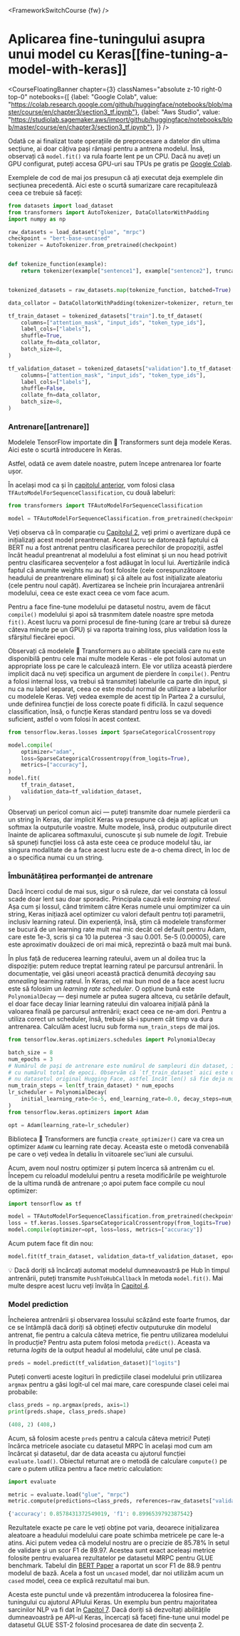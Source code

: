 <FrameworkSwitchCourse {fw} />

# Aplicarea fine-tuningului asupra unui model cu Keras[[fine-tuning-a-model-with-keras]]

<CourseFloatingBanner chapter={3}
  classNames="absolute z-10 right-0 top-0"
  notebooks={[ 
    {label: "Google Colab", value: "https://colab.research.google.com/github/huggingface/notebooks/blob/master/course/en/chapter3/section3_tf.ipynb"},
    {label: "Aws Studio", value: "https://studiolab.sagemaker.aws/import/github/huggingface/notebooks/blob/master/course/en/chapter3/section3_tf.ipynb"},
]} />

Odată ce ai finalizat toate operațiile de preprocesare a datelor din ultima secțiune, ai doar câțiva pași rămași pentru a antrena modelul. Însă, observați că `model.fit()` va rula foarte lent pe un CPU. Dacă nu aveți un GPU configurat, puteți accesa GPU-uri sau TPUs pe gratis pe [Google Colab](https://colab.research.google.com/).

Exemplele de cod de mai jos presupun că ați executat deja exemplele din secțiunea precedentă. Aici este o scurtă sumarizare care recapitulează ceea ce trebuie să faceți:

```py
from datasets import load_dataset
from transformers import AutoTokenizer, DataCollatorWithPadding
import numpy as np

raw_datasets = load_dataset("glue", "mrpc")
checkpoint = "bert-base-uncased"
tokenizer = AutoTokenizer.from_pretrained(checkpoint)


def tokenize_function(example):
    return tokenizer(example["sentence1"], example["sentence2"], truncation=True)


tokenized_datasets = raw_datasets.map(tokenize_function, batched=True)

data_collator = DataCollatorWithPadding(tokenizer=tokenizer, return_tensors="tf")

tf_train_dataset = tokenized_datasets["train"].to_tf_dataset(
    columns=["attention_mask", "input_ids", "token_type_ids"],
    label_cols=["labels"],
    shuffle=True,
    collate_fn=data_collator,
    batch_size=8,
)

tf_validation_dataset = tokenized_datasets["validation"].to_tf_dataset(
    columns=["attention_mask", "input_ids", "token_type_ids"],
    label_cols=["labels"],
    shuffle=False,
    collate_fn=data_collator,
    batch_size=8,
)
```


### Antrenare[[antrenare]]


Modelele TensorFlow importate din 🤗 Transformers sunt deja modele Keras. Aici este o scurtă introducere în Keras.

<Youtube id="rnTGBy2ax1c"/>


Astfel, odată ce avem datele noastre, putem începe antrenarea lor foarte ușor.


<Youtube id="AUozVp78dhk"/>


În același mod ca și în [capitolul anterior](/course/chapter2), vom folosi clasa `TFAutoModelForSequenceClassification`, cu două labeluri:

```py
from transformers import TFAutoModelForSequenceClassification

model = TFAutoModelForSequenceClassification.from_pretrained(checkpoint, num_labels=2)
```

Veți observa că în comparație cu [Capitolul 2](/course/chapter2), veți primi o avertizare după ce inițializați acest model preantrenat. Acest lucru se datorează faptului că BERT nu a fost antrenat pentru clasificarea perechilor de propoziții, astfel încât headul preantrenat al modelului a fost eliminat și un nou head potrivit pentru clasificarea secvențelor a fost adăugat în locul lui. Avertizările indică faptul că anumite weights nu au fost folosite (cele corespunzătoare headului de preantrenare eliminat) și că altele au fost inițializate aleatoriu (cele pentru noul capăt). Avertizarea se încheie prin încurajarea antrenării modelului, ceea ce este exact ceea ce vom face acum.


Pentru a face fine-tune modelului pe datasetul nostru, avem de făcut `compile()` modelului și apoi să trasnmitem datele noastre spre metoda `fit()`. Acest lucru va porni procesul de fine-tuning (care ar trebui să dureze câteva minute pe un GPU) și va raporta training loss, plus validation loss la sfârșitul fiecărei epoci.

<Tip>

Observați că modelele 🤗 Transformers au o abilitate specială care nu este disponibilă pentru cele mai multe modele Keras - ele pot folosi automat un appropriate loss pe care le calculează intern. Ele vor utiliza această pierdere implicit dacă nu veți specifica un argument de pierdere în `compile()`. Pentru a folosi internal loss, va trebui să transmiteți labelurile ca parte din input, și nu ca nu label separat, ceea ce este modul normal de utilizare a labelurilor cu modelele Keras. Veți vedea exemple de acest tip în Partea 2 a cursului, unde definirea funcției de loss corecte poate fi dificilă. În cazul sequence classification, însă, o funcție Keras standard pentru loss se va dovedi suficient, astfel o vom folosi în acest context.

</Tip>


```py
from tensorflow.keras.losses import SparseCategoricalCrossentropy

model.compile(
    optimizer="adam",
    loss=SparseCategoricalCrossentropy(from_logits=True),
    metrics=["accuracy"],
)
model.fit(
    tf_train_dataset,
    validation_data=tf_validation_dataset,
)
```


<Tip warning={true}>

Observați un pericol comun aici — puteți transmite doar numele pierderii ca un string în Keras, dar implicit Keras va presupune că deja ați aplicat un softmax la outputurile voastre. Multe modele, însă, produc outputurile direct înainte de aplicarea softmaxului, cunoscute și sub numele de *logit*. Trebuie să spuneți funcției loss că asta este ceea ce produce modelul tău, iar singura modalitate de a face acest lucru este de a-o chema direct, în loc de a o specifica numai cu un string.

</Tip>

### Îmbunătățirea performanței de antrenare

<Youtube id="cpzq6ESSM5c"/>

Dacă încerci codul de mai sus, sigur o să ruleze, dar vei constata că lossul scade doar lent sau doar sporadic. Principala cauză
este *learning rateul*. Așa cum și lossul, când trimitem către Keras numele unui omptimizer ca uin string, Keras inițiază
acel optimizer cu valori default pentru toți parametrii, inclusiv learning rateul. Din experiență, însă, știm că
modelele transformer se bucură de un learning rate mult mai mic decât cel default pentru Adam, care este 1e-3, scris și ca 
10 la puterea -3 sau 0.001. 5e-5 (0.00005), care este aproximativ douăzeci de ori mai mică, reprezintă o bază mult mai bună.

În plus față de reducerea learning rateului, avem un al doilea truc la dispoziție: putem reduce treptat learning rateul
pe parcursul antrenării. În documentație, vei găsi uneori această practică denumită *decaying* sau *annealing*
learning rateul. În Keras, cel mai bun mod de a face acest lucru este să folosim un *learning rate scheduler*. O opțiune bună este
`PolynomialDecay` — deși numele ar putea sugera altceva, cu setările default, el doar face decay liniar learning rateului din valoarea inițială
până la valoarea finală pe parcursul antrenării; exact ceea ce ne-am dori. Pentru a utiliza corect un scheduler,
însă, trebuie să-i spunem cât timp va dura antrenarea. Calculăm acest lucru sub forma `num_train_steps` de mai jos.

```py
from tensorflow.keras.optimizers.schedules import PolynomialDecay

batch_size = 8
num_epochs = 3
# Numărul de pași de antrenare este numărul de sampleuri din dataset, împărțit la dimensiunea batchului și apoi înmulțit
# cu numărul total de epoci. Observăm că `tf_train_dataset` aici este un batched tf.data.Dataset`,
# nu datasetul original Hugging Face, astfel încât len() să fie deja num_samples // batch_size.
num_train_steps = len(tf_train_dataset) * num_epochs
lr_scheduler = PolynomialDecay(
    initial_learning_rate=5e-5, end_learning_rate=0.0, decay_steps=num_train_steps
)
from tensorflow.keras.optimizers import Adam

opt = Adam(learning_rate=lr_scheduler)
```

<Tip>

Biblioteca 🤗 Transformers are funcția `create_optimizer()` care va crea un optimizer `AdamW` cu learning rate decay. Aceasta este o metodă convenabilă pe care o veți vedea în detaliu în viitoarele sec'iuni ale cursului.

</Tip>

Acum, avem noul nostru optimizer și putem încerca să antrenăm cu el. Începem cu reloadul modelului pentru a reseta modificările pe weighturole de la ultima rundă de antrenare ;o apoi putem face compile cu noul optimizer:

```py
import tensorflow as tf

model = TFAutoModelForSequenceClassification.from_pretrained(checkpoint, num_labels=2)
loss = tf.keras.losses.SparseCategoricalCrossentropy(from_logits=True)
model.compile(optimizer=opt, loss=loss, metrics=["accuracy"])
```

Acum putem face fit din nou:

```py
model.fit(tf_train_dataset, validation_data=tf_validation_dataset, epochs=3)
```

<Tip>

💡 Dacă doriți să încărcați automat modelul dumneavoastră pe Hub în timpul antrenării, puteți transmite `PushToHubCallback` în metoda `model.fit()`. Mai multe despre acest lucru veți învăța în [Capitol 4](/course/chapter4/3).

</Tip>

### Model prediction

<Youtube id="nx10eh4CoOs"/>


Încheierea antrenării și observarea lossului scăzând este foarte frumos, dar ce se întămplă dacă doriți să obțineți efectiv outputuruke din modelul antrenat, fie pentru a calcula câteva metrice, fie pentru utilizarea modelului în producție? Pentru asta putem folosi metoda `predict()`. Aceasta va returna *logits* de la output headul al modelului, câte unul pe clasă.

```py
preds = model.predict(tf_validation_dataset)["logits"]
```

Puteți converti aceste logituri în predicțiile clasei modelului prin utilizarea `argmax` pentru a găsi logit-ul cel mai mare, care corespunde clasei celei mai probabile:

```py
class_preds = np.argmax(preds, axis=1)
print(preds.shape, class_preds.shape)
```

```python out
(408, 2) (408,)
```

Acum, să folosim aceste `preds` pentru a calcula câteva metrici! Puteți încărca metricele asociate cu datasetul MRPC în același mod cum am încărcat și datasetul, dar de data aceasta cu ajutorul funcției `evaluate.load()`. Obiectul returnat are o metodă de calculare `compute()` pe care o putem utiliza pentru a face metric calculation:

```py
import evaluate

metric = evaluate.load("glue", "mrpc")
metric.compute(predictions=class_preds, references=raw_datasets["validation"]["label"])
```

```python out
{'accuracy': 0.8578431372549019, 'f1': 0.8996539792387542}
```

Rezultatele exacte pe care le veți obține pot varia, deoarece inițializarea aleatoare a headului modelului care poate schimba metricele pe care le-a atins. Aici putem vedea că modelul nostru are o precizie de 85.78% în setul de validare și un scor F1 de 89.97. Acestea sunt exact aceleași metrice folosite pentru evaluarea rezultatelor pe datasetul MRPC pentru GLUE benchmark. Tabelul din [BERT Paper](https://arxiv.org/pdf/1810.04805.pdf) a raportat un scor F1 de 88.9 pentru modelul de bază. Acela a fost un `uncased` model, dar noi utilizăm acum un `cased` model, ceea ce explică rezultatul mai bun.

Acesta este punctul unde vă prezentăm introducerea la folosirea fine-tuningului cu ajutorul APIului Keras. Un exemplu bun pentru majoritatea sarcinilor NLP va fi dat în [Capitol 7](/course/chapter7). Dacă doriți să dezvoltați abilitățile dumneavoastră pe API-ul Keras, încercați să faceți fine-tune unui model pe datasetul GLUE SST-2 folosind procesarea de date din secvența 2.